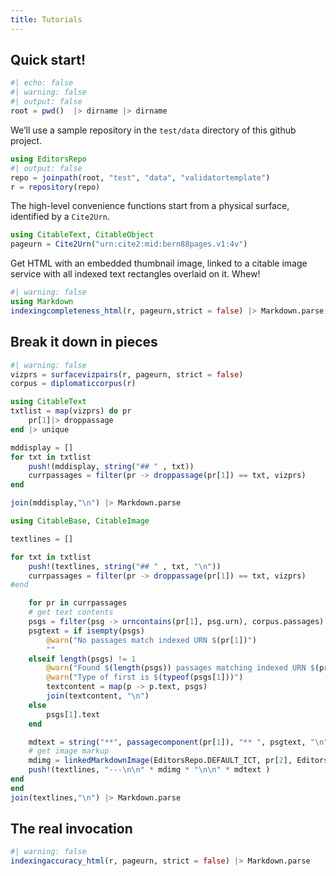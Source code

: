 ```yaml
---
title: Tutorials
---
```



## Quick start!

```julia
#| echo: false
#| warning: false
#| output: false
root = pwd()  |> dirname |> dirname
```


We'll use a sample repository in the `test/data` directory of this github project.

```julia
using EditorsRepo
#| output: false
repo = joinpath(root, "test", "data", "validatortemplate")
r = repository(repo)
```


The high-level convenience functions start from a physical surface, identified by a `Cite2Urn`.
```julia
using CitableText, CitableObject
pageurn = Cite2Urn("urn:cite2:mid:bern88pages.v1:4v")
```


Get HTML with an embedded thumbnail image, linked to a citable image service with all indexed text rectangles overlaid on it. Whew!

```julia
#| warning: false
using Markdown
indexingcompleteness_html(r, pageurn,strict = false) |> Markdown.parse
```



## Break it down in pieces

```julia
#| warning: false
vizprs = surfacevizpairs(r, pageurn, strict = false)
corpus = diplomaticcorpus(r)
```
```julia
using CitableText
txtlist = map(vizprs) do pr
    pr[1]|> droppassage
end |> unique

mddisplay = []
for txt in txtlist
    push!(mddisplay, string("## " , txt))
    currpassages = filter(pr -> droppassage(pr[1]) == txt, vizprs)
end

join(mddisplay,"\n") |> Markdown.parse

```


```julia
using CitableBase, CitableImage

textlines = []

for txt in txtlist
    push!(textlines, string("## " , txt, "\n"))
    currpassages = filter(pr -> droppassage(pr[1]) == txt, vizprs)
#end

    for pr in currpassages
    # get text contents
    psgs = filter(psg -> urncontains(pr[1], psg.urn), corpus.passages)
    psgtext = if isempty(psgs)
        @warn("No passages match indexed URN $(pr[1])")
        ""
    elseif length(psgs) != 1
        @warn("Found $(length(psgs)) passages matching indexed URN $(pr[1])")
        @warn("Type of first is $(typeof(psgs[1]))")
        textcontent = map(p -> p.text, psgs)
        join(textcontent, "\n")
    else
        psgs[1].text
    end

    mdtext = string("**", passagecomponent(pr[1]), "** ", psgtext, "\n" )
    # get image markup
    mdimg = linkedMarkdownImage(EditorsRepo.DEFAULT_ICT, pr[2], EditorsRepo.DEFAULT_IIIF; caption="image")
    push!(textlines, "---\n\n" * mdimg * "\n\n" * mdtext )
end
end
join(textlines,"\n") |> Markdown.parse
```

## The real invocation

```julia
#| warning: false
indexingaccuracy_html(r, pageurn, strict = false) |> Markdown.parse
```
